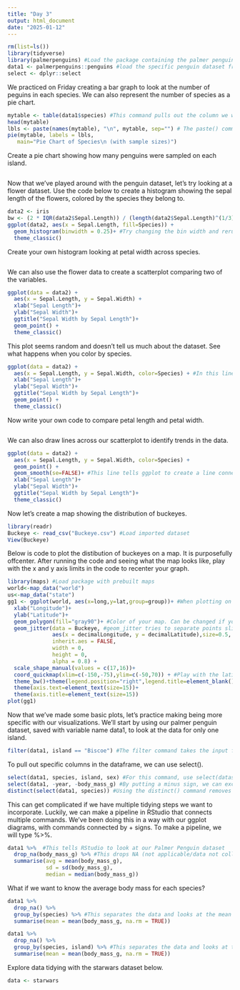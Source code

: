 ```yaml
---
title: "Day 3"
output: html_document
date: "2025-01-12"
---
```


```r
rm(list=ls())
library(tidyverse)
library(palmerpenguins) #Load the package containing the palmer penguin dataset
data1 <- palmerpenguins::penguins #load the specific penguin dataset from the package
select <- dplyr::select
```

We practiced on Friday creating a bar graph to look at the number of peguins in each species. We can also represent the number of species as a pie chart.

```r
mytable <- table(data1$species) #This command pulls out the column we will be making a pie chart with and makes it into a table format
head(mytable)
lbls <- paste(names(mytable), "\n", mytable, sep="") # The paste() command tells RStudio to combine strings of characters and/or numbers. First, we pull the names of the columns from the dataset mytable. Then the command "/n" attaches the number in the column to the name. We then put the dataset we are pulling the labels from, mytable, and what separates columns, in this case spaces, which are represented by sep = "".
pie(mytable, labels = lbls,
   main="Pie Chart of Species\n (with sample sizes)")
```

Create a pie chart showing how many penguins were sampled on each island.

```r

```

Now that we've played around with the penguin dataset, let's try looking at a flower dataset. Use the code below to create a histogram showing the sepal length of the flowers, colored by the species they belong to.

```r
data2 <- iris
bw <- (2 * IQR(data2$Sepal.Length)) / (length(data2$Sepal.Length)^(1/3)) #This equation uses the Freedman-Diaconis rule (FD) to give give you a good estimate for which binwidth to choose.
ggplot(data2, aes(x = Sepal.Length, fill=Species)) +
  geom_histogram(binwidth = 0.25)+ #Try changing the bin width and rerunning the code to see how it changes your visualization. When deciding binwidths for your histograms, make sure to think about the range/length of your x axis and how your counts are distributed.
  theme_classic()
```

Create your own histogram looking at petal width across species.

```r

```

We can also use the flower data to create a scatterplot comparing two of the variables.

```r
ggplot(data = data2) +
  aes(x = Sepal.Length, y = Sepal.Width) +
  xlab("Sepal Length")+
  ylab("Sepal Width")+
  ggtitle("Sepal Width by Sepal Length")+
  geom_point() +
  theme_classic()

```

This plot seems random and doesn't tell us much about the dataset. See what happens when you color by species.

```r
ggplot(data = data2) +
  aes(x = Sepal.Length, y = Sepal.Width, color=Species) + #In this line we tell ggplot to color the points by the flower species
  xlab("Sepal Length")+
  ylab("Sepal Width")+
  ggtitle("Sepal Width by Sepal Length")+
  geom_point() +
  theme_classic()
```

Now write your own code to compare petal length and petal width.

```r

```

We can also draw lines across our scatterplot to identify trends in the data.

```r
ggplot(data = data2) +
  aes(x = Sepal.Length, y = Sepal.Width, color=Species) +
  geom_point() +
  geom_smooth(se=FALSE)+ #This line tells ggplot to create a line connecting the points. se=FALSE tells ggplot not to show the standard error of the lines. If you change this to TRUE, it will show standard error on the graph for each line.
  xlab("Sepal Length")+
  ylab("Sepal Width")+
  ggtitle("Sepal Width by Sepal Length")+
  theme_classic()
```


Now let's create a map showing the distribution of buckeyes.

```r
library(readr)
Buckeye <- read_csv("Buckeye.csv") #Load imported dataset
View(Buckeye)
```

Below is code to plot the distibution of buckeyes on a map. It is purposefully offcenter. After running the code and seeing what the map looks like, play with the x and y axis limits in the code to recenter your graph.

```r
library(maps) #Load package with prebuilt maps
world<-map_data("world") 
us<-map_data("state")
gg1 <- ggplot(world, aes(x=long,y=lat,group=group))+ #When plotting on a world map, always keep this line the same for ggplot. This will plot the first layer, the base of your map. We will plot the distribution of buckeyes, Aesculus glabra, on top.
  xlab("Longitude")+
  ylab("Latitude")+
  geom_polygon(fill="gray90")+ #Color of your map. Can be changed if you want.
  geom_jitter(data = Buckeye, #geom_jitter tries to separate points slightly rather than putting them on top of each other.
              aes(x = decimalLongitude, y = decimalLatitude),size=0.5,
              inherit.aes = FALSE,
              width = 0,
              height = 0, 
              alpha = 0.8) +
  scale_shape_manual(values = c(17,16))+
  coord_quickmap(xlim=c(-150,-75),ylim=c(-50,70)) + #Play with the latitude and longitude to make the graph more centered
  theme_bw()+theme(legend.position="right",legend.title=element_blank())+
  theme(axis.text=element_text(size=15))+
  theme(axis.title=element_text(size=15))
plot(gg1)
```


Now that we've made some basic plots, let's practice making being more specific with our visualizations. We'll start by using our palmer penguin dataset, saved with variable name data1, to look at the data for only one island.

```r
filter(data1, island == "Biscoe") #The filter command takes the input filter(dataset,column name == "variable we want to have")
```

To pull out specific columns in the dataframe, we can use select().

```r
select(data1, species, island, sex) #For this command, use select(dataset,column(s) to pull out)
select(data1, -year, -body_mass_g) #By putting a minus sign, we can exclude some columns from the dataset
distinct(select(data1, species)) #Using the distinct() command removes all duplicates in the column we specify
```

This can get complicated if we have multiple tidying steps we want to incorporate. Luckily, we can make a pipeline in RStudio that connects multiple commands. We've been doing this in a way with our ggplot diagrams, with commands connected by + signs. To make a pipeline, we will type %>%.

```r
data1 %>%  #This tells RStudio to look at our Palmer Penguin dataset
  drop_na(body_mass_g) %>% #This drops NA (not applicable/data not collected) values from the body mass column
  summarise(avg = mean(body_mass_g), 
            sd = sd(body_mass_g), 
            median = median(body_mass_g))
```

What if we want to know the average body mass for each species?

```r
data1 %>% 
  drop_na() %>% 
  group_by(species) %>% #This separates the data and looks at the mean body mass for each species independently.
  summarise(mean = mean(body_mass_g, na.rm = TRUE))
```


```r
data1 %>% 
  drop_na() %>% 
  group_by(species, island) %>% #This separates the data and looks at the mean body mass for each species independently across each island.
  summarise(mean = mean(body_mass_g, na.rm = TRUE))
```

Explore data tidying with the starwars dataset below. 

```r
data <- starwars


```


